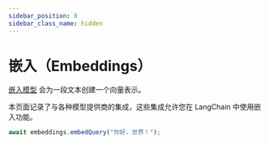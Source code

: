 ```yaml
---
sidebar_position: 0
sidebar_class_name: hidden
---
```


# 嵌入（Embeddings）

[嵌入模型](/docs/concepts/embedding_models) 会为一段文本创建一个向量表示。

本页面记录了与各种模型提供商的集成，这些集成允许您在 LangChain 中使用嵌入功能。


<EmbeddingTabs />

```javascript
await embeddings.embedQuery("你好，世界！");
```


<IndexTable />